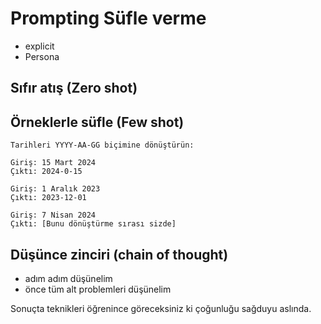 # Prompting Süfle verme


- explicit
- Persona


## Sıfır atış (Zero shot)



## Örneklerle süfle (Few shot)


```text
Tarihleri YYYY-AA-GG biçimine dönüştürün:

Giriş: 15 Mart 2024
Çıktı: 2024-0-15

Giriş: 1 Aralık 2023
Çıktı: 2023-12-01

Giriş: 7 Nisan 2024
Çıktı: [Bunu dönüştürme sırası sizde]
```


## Düşünce zinciri (chain of thought)

- adım adım düşünelim
- önce tüm alt problemleri düşünelim



Sonuçta teknikleri öğrenince göreceksiniz ki çoğunluğu sağduyu aslında.

